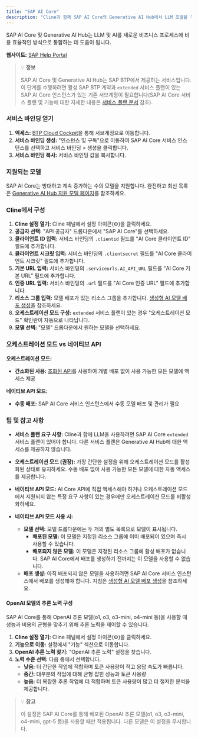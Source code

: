 ```yaml
---
title: "SAP AI Core"
description: "Cline과 함께 SAP AI Core의 Generative AI Hub에서 LLM 모델을 구성하고 사용하는 방법을 알아보세요."
---
```


SAP AI Core 및 Generative AI Hub는 LLM 및 AI를 새로운 비즈니스 프로세스에 비용 효율적인 방식으로 통합하는 데 도움이 됩니다.

**웹사이트:** [SAP Help Portal](https://help.sap.com/docs/sap-ai-core/sap-ai-core-service-guide/what-is-sap-ai-core)

> 💡 **정보**
>
> SAP AI Core 및 Generative AI Hub는 SAP BTP에서 제공하는 서비스입니다.
> 이 단계를 수행하려면 활성 SAP BTP 계약과 `extended` 서비스 플랜이 있는 SAP AI Core 인스턴스가 있는 기존 서브계정이 필요합니다(SAP AI Core 서비스 플랜 및 기능에 대한 자세한 내용은 [서비스 플랜 문서](https://help.sap.com/docs/sap-ai-core/sap-ai-core-service-guide/service-plans) 참조).

### 서비스 바인딩 얻기

1. **액세스:** [BTP Cloud Cockpit](cockpit.btp.cloud.sap/cockpit)을 통해 서브계정으로 이동합니다.
2. **서비스 바인딩 생성:** "인스턴스 및 구독"으로 이동하여 SAP AI Core 서비스 인스턴스를 선택하고 서비스 바인딩 > 생성을 클릭합니다.
3. **서비스 바인딩 복사:** 서비스 바인딩 값을 복사합니다.

### 지원되는 모델

SAP AI Core는 방대하고 계속 증가하는 수의 모델을 지원합니다.
완전하고 최신 목록은 [Generative AI Hub 지원 모델 페이지](https://me.sap.com/notes/3437766)를 참조하세요.

### Cline에서 구성

1.  **Cline 설정 열기:** Cline 패널에서 설정 아이콘(⚙️)을 클릭하세요.
2.  **공급자 선택:** "API 공급자" 드롭다운에서 "SAP AI Core"를 선택하세요.
3.  **클라이언트 ID 입력:** 서비스 바인딩의 `.clientid` 필드를 "AI Core 클라이언트 ID" 필드에 추가합니다.
4.  **클라이언트 시크릿 입력:** 서비스 바인딩의 `.clientsecret` 필드를 "AI Core 클라이언트 시크릿" 필드에 추가합니다.
5.  **기본 URL 입력:** 서비스 바인딩의 `.serviceurls.AI_API_URL` 필드를 "AI Core 기본 URL" 필드에 추가합니다.
6.  **인증 URL 입력:** 서비스 바인딩의 `.url` 필드를 "AI Core 인증 URL" 필드에 추가합니다.
7.  **리소스 그룹 입력:** 모델 배포가 있는 리소스 그룹을 추가합니다. [생성형 AI 모델 배포 생성](https://help.sap.com/docs/sap-ai-core/sap-ai-core-service-guide/create-deployment-for-generative-ai-model-in-sap-ai-core)을 참조하세요.
8.  **오케스트레이션 모드 구성:** `extended` 서비스 플랜이 있는 경우 "오케스트레이션 모드" 확인란이 자동으로 나타납니다.
9.  **모델 선택:** "모델" 드롭다운에서 원하는 모델을 선택하세요.

### 오케스트레이션 모드 vs 네이티브 API

**오케스트레이션 모드:**
- **간소화된 사용:** [조화된 API](https://help.sap.com/docs/sap-ai-core/sap-ai-core-service-guide/harmonized-api)를 사용하여 개별 배포 없이 사용 가능한 모든 모델에 액세스 제공

**네이티브 API 모드:**
- **수동 배포:** SAP AI Core 서비스 인스턴스에서 수동 모델 배포 및 관리가 필요

### 팁 및 참고 사항

- **서비스 플랜 요구 사항:** Cline과 함께 LLM을 사용하려면 SAP AI Core `extended` 서비스 플랜이 있어야 합니다. 다른 서비스 플랜은 Generative AI Hub에 대한 액세스를 제공하지 않습니다.

- **오케스트레이션 모드 (권장):** 가장 간단한 설정을 위해 오케스트레이션 모드를 활성화된 상태로 유지하세요. 수동 배포 없이 사용 가능한 모든 모델에 대한 자동 액세스를 제공합니다.

- **네이티브 API 모드:** AI Core API에 직접 액세스해야 하거나 오케스트레이션 모드에서 지원되지 않는 특정 요구 사항이 있는 경우에만 오케스트레이션 모드를 비활성화하세요.

- **네이티브 API 모드 사용 시:**
    -   **모델 선택:** 모델 드롭다운에는 두 개의 별도 목록으로 모델이 표시됩니다.
        -   **배포된 모델:** 이 모델은 지정된 리소스 그룹에 이미 배포되어 있으며 즉시 사용할 수 있습니다.
        -   **배포되지 않은 모델:** 이 모델은 지정된 리소스 그룹에 활성 배포가 없습니다. SAP AI Core에서 배포를 생성하기 전까지는 이 모델을 사용할 수 없습니다.
    -   **배포 생성:** 아직 배포되지 않은 모델을 사용하려면 SAP AI Core 서비스 인스턴스에서 배포를 생성해야 합니다. 지침은 [생성형 AI 모델 배포 생성](https://help.sap.com/docs/sap-ai-core/sap-ai-core-service-guide/create-deployment-for-generative-ai-model-in-sap-ai-core)을 참조하세요.

#### OpenAI 모델의 추론 노력 구성

SAP AI Core를 통해 OpenAI 추론 모델(o1, o3, o3-mini, o4-mini 등)을 사용할 때 성능과 비용의 균형을 맞추기 위해 추론 노력을 제어할 수 있습니다.

1. **Cline 설정 열기:** Cline 패널에서 설정 아이콘(⚙️)을 클릭하세요.
2. **기능으로 이동:** 설정에서 "기능" 섹션으로 이동합니다.
3. **OpenAI 추론 노력 찾기:** "OpenAI 추론 노력" 설정을 찾습니다.
4. **노력 수준 선택:** 다음 중에서 선택합니다.
   - **낮음:** 더 간단한 작업에 적합하며 토큰 사용량이 적고 응답 속도가 빠릅니다.
   - **중간:** 대부분의 작업에 대해 균형 잡힌 성능과 토큰 사용량
   - **높음:** 더 복잡한 추론 작업에 더 적합하며 토큰 사용량이 많고 더 철저한 분석을 제공합니다.

> 💡 **참고**
>
> 이 설정은 SAP AI Core를 통해 배포된 OpenAI 추론 모델(o1, o3, o3-mini, o4-mini, gpt-5 등)을 사용할 때만 적용됩니다. 다른 모델은 이 설정을 무시합니다.
